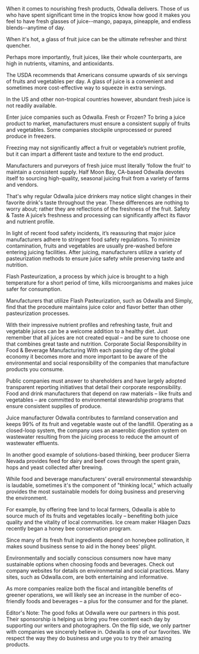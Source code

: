 When it comes to nourishing fresh products, Odwalla delivers.
Those of us who have spent significant time in the tropics know how good it makes you feel to have fresh glasses of juice--mango, papaya, pineapple, and endless blends--anytime of day.

When it's hot, a glass of fruit juice can be the ultimate refresher and thirst quencher.

Perhaps more importantly, fruit juices, like their whole counterparts, are high in nutrients, vitamins, and antioxidants.

The USDA recommends that Americans consume upwards of six servings of fruits and vegetables per day. A glass of juice is a convenient and sometimes more cost-effective way to squeeze in extra servings.


In the US and other non-tropical countries however, abundant fresh juice is not readily available.

Enter juice companies such as Odwalla.
Fresh or Frozen?
To bring a juice product to market, manufacturers must ensure a consistent supply of fruits and vegetables. Some companies stockpile unprocessed or pureed produce in freezers.

Freezing may not significantly affect a fruit or vegetable’s nutrient profile, but it can impart a different taste and texture to the end product.

Manufacturers and purveyors of fresh juice must literally ‘follow the fruit’ to maintain a consistent supply. Half Moon Bay, CA-based Odwalla devotes itself to sourcing high-quality, seasonal juicing fruit from a variety of farms and vendors.

That's why regular Odwalla juice drinkers may notice slight changes in their favorite drink's taste throughout the year. These differences are nothing to worry about; rather they are reflections of the freshness of the fruit.
Safety &amp; Taste
A juice’s freshness and processing can significantly affect its flavor and nutrient profile.

In light of recent food safety incidents, it’s reassuring that major juice manufacturers adhere to stringent food safety regulations. To minimize contamination, fruits and vegetables are usually pre-washed before entering juicing facilities. After juicing, manufacturers utilize a variety of pasteurization methods to ensure juice safety while preserving taste and nutrition.

Flash Pasteurization, a process by which juice is brought to a high temperature for a short period of time, kills microorganisms and makes juice safer for consumption.

Manufacturers that utilize Flash Pasteurization, such as Odwalla and Simply, find that the procedure maintains juice color and flavor better than other pasteurization processes.

With their impressive nutrient profiles and refreshing taste, fruit and vegetable juices can be a welcome addition to a healthy diet. Just remember that all juices are not created equal – and be sure to choose one that combines great taste and nutrition.
Corporate Social Responsibility in Food &amp; Beverage Manufacturing
With each passing day of the global economy it becomes more and more important to be aware of the environmental and social responsibility of the companies that manufacture products you consume.

Public companies must answer to shareholders and have largely adopted transparent reporting initiatives that detail their corporate responsibility. Food and drink manufacturers that depend on raw materials – like fruits and vegetables – are committed to environmental stewardship programs that ensure consistent supplies of produce.

Juice manufacturer Odwalla contributes to farmland conservation and keeps 99% of its fruit and vegetable waste out of the landfill. Operating as a closed-loop system, the company uses an anaerobic digestion system on wastewater resulting from the juicing process to reduce the amount of wastewater effluents.

In another good example of solutions-based thinking, beer producer Sierra Nevada provides feed for dairy and beef cows through the spent grain, hops and yeast collected after brewing.

While food and beverage manufacturers’ overall environmental stewardship is laudable, sometimes it's the component of "thinking local," which actually provides the most sustainable models for doing business and preserving the environment.

For example, by offering free land to local farmers, Odwalla is able to source much of its fruits and vegetables locally – benefiting both juice quality and the vitality of local communities. Ice cream maker Häagen Dazs recently began a honey bee conservation program.

Since many of its fresh fruit ingredients depend on honeybee pollination, it makes sound business sense to aid in the honey bees’ plight.

Environmentally and socially conscious consumers now have many sustainable options when choosing foods and beverages. Check out company websites for details on environmental and social practices. Many sites, such as Odwalla.com, are both entertaining and informative.

As more companies realize both the fiscal and intangible benefits of greener operations, we will likely see an increase in the number of eco-friendly foods and beverages – a plus for the consumer and for the planet.

Editor's Note: The good folks at Odwalla were our partners in this post. Their sponsorship is helping us bring you free content each day by supporting our writers and photographers. On the flip side, we only partner with companies we sincerely believe in. Odwalla is one of our favorites. We respect the way they do business and urge you to try their amazing products. 